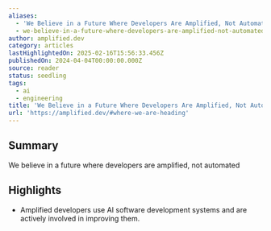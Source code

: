 ```yaml
---
aliases:
  - 'We Believe in a Future Where Developers Are Amplified, Not Automated'
  - we-believe-in-a-future-where-developers-are-amplified-not-automated
author: amplified.dev
category: articles
lastHighlightedOn: 2025-02-16T15:56:33.456Z
publishedOn: 2024-04-04T00:00:00.000Z
source: reader
status: seedling
tags:
  - ai
  - engineering
title: 'We Believe in a Future Where Developers Are Amplified, Not Automated'
url: 'https://amplified.dev/#where-we-are-heading'
---
```

## Summary

We believe in a future where developers are amplified, not automated

## Highlights

- Amplified developers use AI software development systems and are actively involved in improving them.
